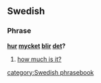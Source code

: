 ==Swedish==
===Phrase===
'''[[hur#Swedish|hur]] [[mycket#Swedish|mycket]] [[blir#Swedish|blir]] [[det#Swedish|det]]?'''

#[[how much is it?]]

[[category:Swedish phrasebook]]